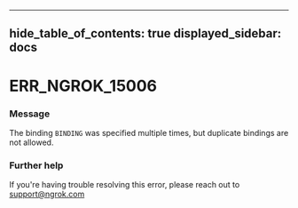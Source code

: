 

---
hide_table_of_contents: true
displayed_sidebar: docs
---


# ERR_NGROK_15006

### Message
The binding `BINDING` was specified multiple times, but duplicate bindings are not allowed.

<ErrorDetails />



### Further help
If you're having trouble resolving this error, please reach out to [support@ngrok.com](mailto:support@ngrok.com?subject=Help%20with%20ERR_NGROK_15006)

